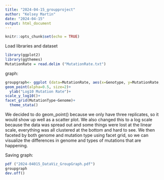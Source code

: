 ```yaml
---
title: "2024-04-15_groupproject"
author: "Kelsey Martin"
date: "2024-04-15"
output: html_document
---
```


```r
knitr::opts_chunk$set(echo = TRUE)
```

Load libraries and dataset
```r
library(ggplot2)
library(ggthemes)
MutationRate = read.delim ("MutationRate.txt")

```

graph:
```r
groupgraph<- ggplot (data=MutationRate, aes(x=Genotype, y=MutationRate, color=Genotype))+
geom_point(alpha=0.5, size=2)+
  ylab("Log10 Mutation Rate")+
scale_y_log10()+
facet_grid(MutationType~Genome)+
  theme_stata()
```
We decided to do geom_point() because we only have three replicates, so it would show up well as a scatter plot.
We also changed this to a log scale because the data was spread out and some things were lost at the linear scale, everything was all clustered at the bottom and hard to see.
We then faceted by both genome and mutation type using facet grid, so we can visualize the differences in genome and types of mutations that are happening.



Saving graph:

```r
pdf ("2024-04015_DataViz_GroupGraph.pdf")  
groupgraph  
dev.off()
```